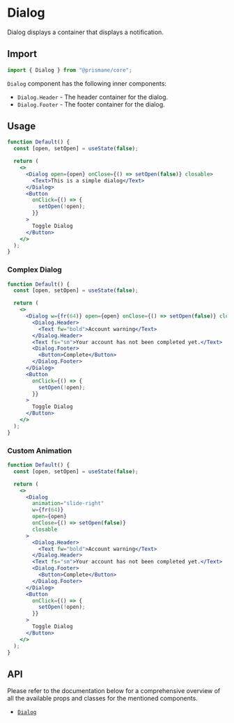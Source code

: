 # Dialog

Dialog displays a container that displays a notification.

## Import

```js
import { Dialog } from "@prismane/core";
```

`Dialog` component has the following inner components:

- `Dialog.Header` - The header container for the dialog.
- `Dialog.Footer` - The footer container for the dialog.

## Usage

```jsx
function Default() {
  const [open, setOpen] = useState(false);

  return (
    <>
      <Dialog open={open} onClose={() => setOpen(false)} closable>
        <Text>This is a simple dialog</Text>
      </Dialog>
      <Button
        onClick={() => {
          setOpen(!open);
        }}
      >
        Toggle Dialog
      </Button>
    </>
  );
}
```

### Complex Dialog

```jsx
function Default() {
  const [open, setOpen] = useState(false);

  return (
    <>
      <Dialog w={fr(64)} open={open} onClose={() => setOpen(false)} closable>
        <Dialog.Header>
          <Text fw="bold">Account warning</Text>
        </Dialog.Header>
        <Text fs="sm">Your account has not been completed yet.</Text>
        <Dialog.Footer>
          <Button>Complete</Button>
        </Dialog.Footer>
      </Dialog>
      <Button
        onClick={() => {
          setOpen(!open);
        }}
      >
        Toggle Dialog
      </Button>
    </>
  );
}
```

### Custom Animation

```jsx
function Default() {
  const [open, setOpen] = useState(false);

  return (
    <>
      <Dialog
        animation="slide-right"
        w={fr(64)}
        open={open}
        onClose={() => setOpen(false)}
        closable
      >
        <Dialog.Header>
          <Text fw="bold">Account warning</Text>
        </Dialog.Header>
        <Text fs="sm">Your account has not been completed yet.</Text>
        <Dialog.Footer>
          <Button>Complete</Button>
        </Dialog.Footer>
      </Dialog>
      <Button
        onClick={() => {
          setOpen(!open);
        }}
      >
        Toggle Dialog
      </Button>
    </>
  );
}
```

## API

Please refer to the documentation below for a comprehensive overview of all the available props and classes for the mentioned components.

- [`Dialog`](/docs/components-api/dialog-api)
